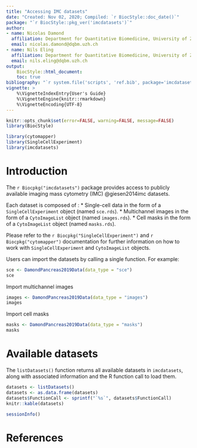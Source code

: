 ```yaml
---
title: "Accessing IMC datasets"
date: "Created: Nov 02, 2020; Compiled: `r BiocStyle::doc_date()`"
package: "`r BiocStyle::pkg_ver('imcdatasets')`"
author:
- name: Nicolas Damond
  affiliation: Department for Quantitative Biomedicine, University of Zurich
  email: nicolas.damond@dqbm.uzh.ch
- name: Nils Eling
  affiliation: Department for Quantitative Biomedicine, University of Zurich
  email: nils.eling@dqbm.uzh.ch
output:
    BiocStyle::html_document:
    toc: true
bibliography: "`r system.file('scripts', 'ref.bib', package='imcdatasets')`"
vignette: >
    %\VignetteIndexEntry{User's Guide}
    %\VignetteEngine{knitr::rmarkdown}
    %\VignetteEncoding{UTF-8}
---
```


```r
knitr::opts_chunk$set(error=FALSE, warning=FALSE, message=FALSE)
library(BiocStyle)
```

```r
library(cytomapper)
library(SingleCellExperiment)
library(imcdatasets)
```

# Introduction

The `r Biocpkg("imcdatasets")` package provides access to publicly available
imaging mass cytometry (IMC) @giesen2014imc datasets.  

Each dataset is composed of :
* Single-cell data in the form of a `SingleCellExperiment` object (named 
`sce.rds`).
* Multichannel images in the form of a `CytoImageList` object (named 
`images.rds`).
* Cell masks in the form of a `CytoImageList` object (named `masks.rds`).

Please refer to the `r Biocpkg("SingleCellExperiment")` and 
`r Biocpkg("cytomapper")` documentation for further information on how to work
with `SingleCellExperiment` and `CytoImageList` objects.

Users can import the datasets by calling a single function. For example:  

```r
sce <- DamondPancreas2019Data(data_type = "sce")
sce
```

Import multichannel images

```r
images <- DamondPancreas2019Data(data_type = "images")
images
```

Import cell masks

```r
masks <- DamondPancreas2019Data(data_type = "masks")
masks
```


# Available datasets

The `listDatasets()` function returns all available datasets in 
`imcdatasets`, along with associated information and the R function
call to load them.

```r
datasets <- listDatasets()
datasets <- as.data.frame(datasets)
datasets$FunctionCall <- sprintf("`%s`", datasets$FunctionCall)
knitr::kable(datasets)
```


```r
sessionInfo()
```


# References